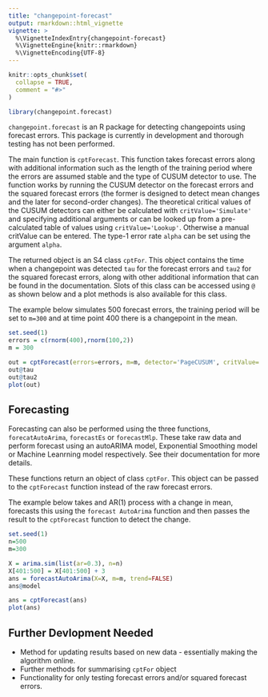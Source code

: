 ```yaml
---
title: "changepoint-forecast"
output: rmarkdown::html_vignette
vignette: >
  %\VignetteIndexEntry{changepoint-forecast}
  %\VignetteEngine{knitr::rmarkdown}
  %\VignetteEncoding{UTF-8}
---
```


```r
knitr::opts_chunk$set(
  collapse = TRUE,
  comment = "#>"
)
```

```r
library(changepoint.forecast)
```

`changepoint.forecast` is an R package for detecting changepoints using forecast errors. This package is currently in development and thorough testing has not been performed.

The main function is `cptForecast`. This function takes forecast errors along with additional information such as the length of the training period where the errors are assumed stable and the type of CUSUM detector to use. The function works by running the CUSUM detector on the forecast errors and the squared forecast errors (the former is designed to detect mean changes and the later for second-order changes). The theoretical critical values of the CUSUM detectors can either be calculated with `critValue='Simulate'` and specifying additional arguments or can be looked up from a pre-calculated table of values using `critValue='Lookup'`. Otherwise a manual critValue can be entered. The type-1 error rate `alpha` can be set using the argument `alpha`.

The returned object is an S4 class `cptFor`. This object contains the time when a changepoint was detected `tau` for the forecast errors and `tau2` for the squared forecast errors, along with other additional information that can be found in the documentation. Slots of this class can be accessed using `@` as shown below and a plot methods is also available for this class. 


The example below simulates 500 forecast errors, the training period will be set to `m=300` and at time point 400 there is a changepoint in the mean. 

```r
set.seed(1)
errors = c(rnorm(400),rnorm(100,2))
m = 300

out = cptForecast(errors=errors, m=m, detector='PageCUSUM', critValue='Lookup', alpha=0.05)
out@tau
out@tau2
plot(out)

```


## Forecasting
Forecasting can also be performed using the three functions, `forecatAutoArima`, `forecastEs` or `forecastMlp`. These take raw data and perform forecast using an autoARIMA model, Exponential Smoothing model or Machine Leanrning model respectively. See their documentation for more details.

These functions return an object of class `cptFor`. This object can be passed to the `cptForecast` function instead of the raw forecast errors.

The example below takes and AR(1) process with a change in mean, forecasts this using the `forecast AutoArima` function and then passes the result to the `cptForecast` function to detect the change.

```r
set.seed(1)
n=500
m=300

X = arima.sim(list(ar=0.3), n=n)
X[401:500] = X[401:500] + 3
ans = forecastAutoArima(X=X, m=m, trend=FALSE)
ans@model

ans = cptForecast(ans)
plot(ans)
```

## Further Devlopment Needed

* Method for updating results based on new data - essentially making the algorithm online.
* Further methods for summarising `cptFor` object
* Functionality for only testing forecast errors and/or squared forecast errors.
